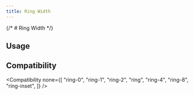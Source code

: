 ```yaml
---
title: Ring Width
---
```



{/* # Ring Width */}

## Usage

<Usage />

## Compatibility

<Compatibility
  none={[
    "ring-0",
    "ring-1",
    "ring-2",
    "ring",
    "ring-4",
    "ring-8",
    "ring-inset",
  ]}
/>
